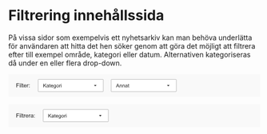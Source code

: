
<Meta title="Komponenter/Filtering/Filtrering innehållssida" />

# Filtrering innehållssida

<p>
  På vissa sidor som exempelvis ett nyhetsarkiv kan man behöva underlätta för användaren att hitta det hen söker genom
  att göra det möjligt att filtrera efter till exempel område, kategori eller datum. Alternativen kategoriseras då under
  en eller flera drop-down.
</p>

<svg width="800" height="168" viewBox="0 0 800 168" fill="none" xmlns="http://www.w3.org/2000/svg">
  <rect width="800" height="72" fill="#F9F9F9" />
  <path
    d="M25.4766 42V29.1152H34.1689V30.6357H27.1816V34.626H33.2285V36.1465H27.1816V42H25.4766ZM36.1992 30.9346V29.1152H37.7812V30.9346H36.1992ZM36.1992 42V32.666H37.7812V42H36.1992ZM40.1631 42V29.1152H41.7451V42H40.1631ZM47.6602 40.585L47.8887 41.9824C47.4434 42.0762 47.0449 42.123 46.6934 42.123C46.1191 42.123 45.6738 42.0322 45.3574 41.8506C45.041 41.6689 44.8184 41.4316 44.6895 41.1387C44.5605 40.8398 44.4961 40.2158 44.4961 39.2666V33.8965H43.3359V32.666H44.4961V30.3545L46.0693 29.4053V32.666H47.6602V33.8965H46.0693V39.3545C46.0693 39.8057 46.0957 40.0957 46.1484 40.2246C46.207 40.3535 46.2979 40.4561 46.4209 40.5322C46.5498 40.6084 46.7314 40.6465 46.9658 40.6465C47.1416 40.6465 47.373 40.626 47.6602 40.585ZM55.6055 38.9941L57.2402 39.1963C56.9824 40.1514 56.5049 40.8926 55.8076 41.4199C55.1104 41.9473 54.2197 42.2109 53.1357 42.2109C51.7705 42.2109 50.6865 41.792 49.8838 40.9541C49.0869 40.1104 48.6885 38.9297 48.6885 37.4121C48.6885 35.8418 49.0928 34.623 49.9014 33.7559C50.71 32.8887 51.7588 32.4551 53.0479 32.4551C54.2959 32.4551 55.3154 32.8799 56.1064 33.7295C56.8975 34.5791 57.293 35.7744 57.293 37.3154C57.293 37.4092 57.29 37.5498 57.2842 37.7373H50.3232C50.3818 38.7627 50.6719 39.5479 51.1934 40.0928C51.7148 40.6377 52.3652 40.9102 53.1445 40.9102C53.7246 40.9102 54.2197 40.7578 54.6299 40.4531C55.04 40.1484 55.3652 39.6621 55.6055 38.9941ZM50.4111 36.4365H55.623C55.5527 35.6514 55.3535 35.0625 55.0254 34.6699C54.5215 34.0605 53.8682 33.7559 53.0654 33.7559C52.3389 33.7559 51.7266 33.999 51.2285 34.4854C50.7363 34.9717 50.4639 35.6221 50.4111 36.4365ZM59.2178 42V32.666H60.6416V34.0811C61.0049 33.4189 61.3389 32.9824 61.6436 32.7715C61.9541 32.5605 62.2939 32.4551 62.6631 32.4551C63.1963 32.4551 63.7383 32.625 64.2891 32.9648L63.7441 34.4326C63.3574 34.2041 62.9707 34.0898 62.584 34.0898C62.2383 34.0898 61.9277 34.1953 61.6523 34.4062C61.377 34.6113 61.1807 34.8984 61.0635 35.2676C60.8877 35.8301 60.7998 36.4453 60.7998 37.1133V42H59.2178ZM65.6689 34.4678V32.666H67.4707V34.4678H65.6689ZM65.6689 42V40.1982H67.4707V42H65.6689Z"
    fill="#212121"
  />
  <rect x="94.5" y="16.5" width="207" height="39" rx="1.5" fill="white" />
  <path
    d="M111.172 42V30.5469H112.688V36.2266L118.375 30.5469H120.43L115.625 35.1875L120.641 42H118.641L114.562 36.2031L112.688 38.0312V42H111.172ZM127.141 40.9766C126.62 41.4193 126.117 41.7318 125.633 41.9141C125.154 42.0964 124.638 42.1875 124.086 42.1875C123.174 42.1875 122.474 41.9661 121.984 41.5234C121.495 41.0755 121.25 40.5052 121.25 39.8125C121.25 39.4062 121.341 39.0365 121.523 38.7031C121.711 38.3646 121.953 38.0938 122.25 37.8906C122.552 37.6875 122.891 37.5339 123.266 37.4297C123.542 37.3568 123.958 37.2865 124.516 37.2188C125.651 37.0833 126.487 36.9219 127.023 36.7344C127.029 36.5417 127.031 36.4193 127.031 36.3672C127.031 35.7943 126.898 35.3906 126.633 35.1562C126.273 34.8385 125.74 34.6797 125.031 34.6797C124.37 34.6797 123.88 34.7969 123.562 35.0312C123.25 35.2604 123.018 35.6693 122.867 36.2578L121.492 36.0703C121.617 35.4818 121.823 35.0078 122.109 34.6484C122.396 34.2839 122.81 34.0052 123.352 33.8125C123.893 33.6146 124.521 33.5156 125.234 33.5156C125.943 33.5156 126.518 33.599 126.961 33.7656C127.404 33.9323 127.729 34.1432 127.938 34.3984C128.146 34.6484 128.292 34.9661 128.375 35.3516C128.422 35.5911 128.445 36.0234 128.445 36.6484V38.5234C128.445 39.8307 128.474 40.6589 128.531 41.0078C128.594 41.3516 128.714 41.6823 128.891 42H127.422C127.276 41.7083 127.182 41.3672 127.141 40.9766ZM127.023 37.8359C126.513 38.0443 125.747 38.2214 124.727 38.3672C124.148 38.4505 123.74 38.5443 123.5 38.6484C123.26 38.7526 123.076 38.9062 122.945 39.1094C122.815 39.3073 122.75 39.5286 122.75 39.7734C122.75 40.1484 122.891 40.4609 123.172 40.7109C123.458 40.9609 123.875 41.0859 124.422 41.0859C124.964 41.0859 125.445 40.9688 125.867 40.7344C126.289 40.4948 126.599 40.1693 126.797 39.7578C126.948 39.4401 127.023 38.9714 127.023 38.3516V37.8359ZM133.703 40.7422L133.906 41.9844C133.51 42.0677 133.156 42.1094 132.844 42.1094C132.333 42.1094 131.938 42.0286 131.656 41.8672C131.375 41.7057 131.177 41.4948 131.062 41.2344C130.948 40.9688 130.891 40.4141 130.891 39.5703V34.7969H129.859V33.7031H130.891V31.6484L132.289 30.8047V33.7031H133.703V34.7969H132.289V39.6484C132.289 40.0495 132.312 40.3073 132.359 40.4219C132.411 40.5365 132.492 40.6276 132.602 40.6953C132.716 40.763 132.878 40.7969 133.086 40.7969C133.242 40.7969 133.448 40.7786 133.703 40.7422ZM140.766 39.3281L142.219 39.5078C141.99 40.3568 141.565 41.0156 140.945 41.4844C140.326 41.9531 139.534 42.1875 138.57 42.1875C137.357 42.1875 136.393 41.8151 135.68 41.0703C134.971 40.3203 134.617 39.2708 134.617 37.9219C134.617 36.526 134.977 35.4427 135.695 34.6719C136.414 33.901 137.346 33.5156 138.492 33.5156C139.602 33.5156 140.508 33.8932 141.211 34.6484C141.914 35.4036 142.266 36.4661 142.266 37.8359C142.266 37.9193 142.263 38.0443 142.258 38.2109H136.07C136.122 39.1224 136.38 39.8203 136.844 40.3047C137.307 40.7891 137.885 41.0312 138.578 41.0312C139.094 41.0312 139.534 40.8958 139.898 40.625C140.263 40.3542 140.552 39.9219 140.766 39.3281ZM136.148 37.0547H140.781C140.719 36.3568 140.542 35.8333 140.25 35.4844C139.802 34.9427 139.221 34.6719 138.508 34.6719C137.862 34.6719 137.318 34.888 136.875 35.3203C136.438 35.7526 136.195 36.3307 136.148 37.0547ZM143.734 42.6875L145.102 42.8906C145.159 43.3125 145.318 43.6198 145.578 43.8125C145.927 44.0729 146.404 44.2031 147.008 44.2031C147.659 44.2031 148.161 44.0729 148.516 43.8125C148.87 43.5521 149.109 43.1875 149.234 42.7188C149.307 42.4323 149.341 41.8307 149.336 40.9141C148.721 41.638 147.956 42 147.039 42C145.898 42 145.016 41.5885 144.391 40.7656C143.766 39.9427 143.453 38.9557 143.453 37.8047C143.453 37.013 143.596 36.2839 143.883 35.6172C144.169 34.9453 144.583 34.4271 145.125 34.0625C145.672 33.6979 146.312 33.5156 147.047 33.5156C148.026 33.5156 148.833 33.9115 149.469 34.7031V33.7031H150.766V40.875C150.766 42.1667 150.633 43.0807 150.367 43.6172C150.107 44.1589 149.69 44.5859 149.117 44.8984C148.549 45.2109 147.849 45.3672 147.016 45.3672C146.026 45.3672 145.227 45.1432 144.617 44.6953C144.008 44.2526 143.714 43.5833 143.734 42.6875ZM144.898 37.7031C144.898 38.7917 145.115 39.5859 145.547 40.0859C145.979 40.5859 146.521 40.8359 147.172 40.8359C147.818 40.8359 148.359 40.5885 148.797 40.0938C149.234 39.5938 149.453 38.8125 149.453 37.75C149.453 36.7344 149.227 35.9688 148.773 35.4531C148.326 34.9375 147.784 34.6797 147.148 34.6797C146.523 34.6797 145.992 34.9349 145.555 35.4453C145.117 35.9505 144.898 36.7031 144.898 37.7031ZM152.375 37.8516C152.375 36.3151 152.802 35.1771 153.656 34.4375C154.37 33.8229 155.24 33.5156 156.266 33.5156C157.406 33.5156 158.339 33.8906 159.062 34.6406C159.786 35.3854 160.148 36.4167 160.148 37.7344C160.148 38.8021 159.987 39.6432 159.664 40.2578C159.346 40.8672 158.88 41.3411 158.266 41.6797C157.656 42.0182 156.99 42.1875 156.266 42.1875C155.104 42.1875 154.164 41.8151 153.445 41.0703C152.732 40.3255 152.375 39.2526 152.375 37.8516ZM153.82 37.8516C153.82 38.9141 154.052 39.7109 154.516 40.2422C154.979 40.7682 155.562 41.0312 156.266 41.0312C156.964 41.0312 157.544 40.7656 158.008 40.2344C158.471 39.7031 158.703 38.8932 158.703 37.8047C158.703 36.7786 158.469 36.0026 158 35.4766C157.536 34.9453 156.958 34.6797 156.266 34.6797C155.562 34.6797 154.979 34.9427 154.516 35.4688C154.052 35.9948 153.82 36.7891 153.82 37.8516ZM161.789 42V33.7031H163.055V34.9609C163.378 34.3724 163.674 33.9844 163.945 33.7969C164.221 33.6094 164.523 33.5156 164.852 33.5156C165.326 33.5156 165.807 33.6667 166.297 33.9688L165.812 35.2734C165.469 35.0703 165.125 34.9688 164.781 34.9688C164.474 34.9688 164.198 35.0625 163.953 35.25C163.708 35.4323 163.534 35.6875 163.43 36.0156C163.273 36.5156 163.195 37.0625 163.195 37.6562V42H161.789ZM167.141 32.1641V30.5469H168.547V32.1641H167.141ZM167.141 42V33.7031H168.547V42H167.141Z"
    fill="#212121"
  />
  <path d="M271.833 34.334L276 38.5007L280.166 34.334H271.833Z" fill="#212121" />
  <rect x="94.5" y="16.5" width="207" height="39" rx="1.5" stroke="#939393" />
  <rect x="326.5" y="16.5" width="207" height="39" rx="1.5" fill="white" />
  <path
    d="M341.977 42L346.375 30.5469H348.008L352.695 42H350.969L349.633 38.5312H344.844L343.586 42H341.977ZM345.281 37.2969H349.164L347.969 34.125C347.604 33.1615 347.333 32.3698 347.156 31.75C347.01 32.4844 346.805 33.2135 346.539 33.9375L345.281 37.2969ZM353.727 42V33.7031H354.992V34.8828C355.602 33.9714 356.482 33.5156 357.633 33.5156C358.133 33.5156 358.591 33.6068 359.008 33.7891C359.43 33.9661 359.745 34.2005 359.953 34.4922C360.161 34.7839 360.307 35.1302 360.391 35.5312C360.443 35.7917 360.469 36.2474 360.469 36.8984V42H359.062V36.9531C359.062 36.3802 359.008 35.9531 358.898 35.6719C358.789 35.3854 358.594 35.1589 358.312 34.9922C358.036 34.8203 357.711 34.7344 357.336 34.7344C356.737 34.7344 356.219 34.9245 355.781 35.3047C355.349 35.6849 355.133 36.4062 355.133 37.4688V42H353.727ZM362.633 42V33.7031H363.898V34.8828C364.508 33.9714 365.388 33.5156 366.539 33.5156C367.039 33.5156 367.497 33.6068 367.914 33.7891C368.336 33.9661 368.651 34.2005 368.859 34.4922C369.068 34.7839 369.214 35.1302 369.297 35.5312C369.349 35.7917 369.375 36.2474 369.375 36.8984V42H367.969V36.9531C367.969 36.3802 367.914 35.9531 367.805 35.6719C367.695 35.3854 367.5 35.1589 367.219 34.9922C366.943 34.8203 366.617 34.7344 366.242 34.7344C365.643 34.7344 365.125 34.9245 364.688 35.3047C364.255 35.6849 364.039 36.4062 364.039 37.4688V42H362.633ZM376.953 40.9766C376.432 41.4193 375.93 41.7318 375.445 41.9141C374.966 42.0964 374.451 42.1875 373.898 42.1875C372.987 42.1875 372.286 41.9661 371.797 41.5234C371.307 41.0755 371.062 40.5052 371.062 39.8125C371.062 39.4062 371.154 39.0365 371.336 38.7031C371.523 38.3646 371.766 38.0938 372.062 37.8906C372.365 37.6875 372.703 37.5339 373.078 37.4297C373.354 37.3568 373.771 37.2865 374.328 37.2188C375.464 37.0833 376.299 36.9219 376.836 36.7344C376.841 36.5417 376.844 36.4193 376.844 36.3672C376.844 35.7943 376.711 35.3906 376.445 35.1562C376.086 34.8385 375.552 34.6797 374.844 34.6797C374.182 34.6797 373.693 34.7969 373.375 35.0312C373.062 35.2604 372.831 35.6693 372.68 36.2578L371.305 36.0703C371.43 35.4818 371.635 35.0078 371.922 34.6484C372.208 34.2839 372.622 34.0052 373.164 33.8125C373.706 33.6146 374.333 33.5156 375.047 33.5156C375.755 33.5156 376.331 33.599 376.773 33.7656C377.216 33.9323 377.542 34.1432 377.75 34.3984C377.958 34.6484 378.104 34.9661 378.188 35.3516C378.234 35.5911 378.258 36.0234 378.258 36.6484V38.5234C378.258 39.8307 378.286 40.6589 378.344 41.0078C378.406 41.3516 378.526 41.6823 378.703 42H377.234C377.089 41.7083 376.995 41.3672 376.953 40.9766ZM376.836 37.8359C376.326 38.0443 375.56 38.2214 374.539 38.3672C373.961 38.4505 373.552 38.5443 373.312 38.6484C373.073 38.7526 372.888 38.9062 372.758 39.1094C372.628 39.3073 372.562 39.5286 372.562 39.7734C372.562 40.1484 372.703 40.4609 372.984 40.7109C373.271 40.9609 373.688 41.0859 374.234 41.0859C374.776 41.0859 375.258 40.9688 375.68 40.7344C376.102 40.4948 376.411 40.1693 376.609 39.7578C376.76 39.4401 376.836 38.9714 376.836 38.3516V37.8359ZM383.516 40.7422L383.719 41.9844C383.323 42.0677 382.969 42.1094 382.656 42.1094C382.146 42.1094 381.75 42.0286 381.469 41.8672C381.188 41.7057 380.99 41.4948 380.875 41.2344C380.76 40.9688 380.703 40.4141 380.703 39.5703V34.7969H379.672V33.7031H380.703V31.6484L382.102 30.8047V33.7031H383.516V34.7969H382.102V39.6484C382.102 40.0495 382.125 40.3073 382.172 40.4219C382.224 40.5365 382.305 40.6276 382.414 40.6953C382.529 40.763 382.69 40.7969 382.898 40.7969C383.055 40.7969 383.26 40.7786 383.516 40.7422Z"
    fill="#212121"
  />
  <path d="M503.833 34.334L508 38.5007L512.166 34.334H503.833Z" fill="#212121" />
  <rect x="326.5" y="16.5" width="207" height="39" rx="1.5" stroke="#939393" />
  <rect width="800" height="72" transform="translate(0 96)" fill="#F9F9F9" />
  <path
    d="M25.4766 138V125.115H34.1689V126.636H27.1816V130.626H33.2285V132.146H27.1816V138H25.4766ZM36.1992 126.935V125.115H37.7812V126.935H36.1992ZM36.1992 138V128.666H37.7812V138H36.1992ZM40.1631 138V125.115H41.7451V138H40.1631ZM47.6602 136.585L47.8887 137.982C47.4434 138.076 47.0449 138.123 46.6934 138.123C46.1191 138.123 45.6738 138.032 45.3574 137.851C45.041 137.669 44.8184 137.432 44.6895 137.139C44.5605 136.84 44.4961 136.216 44.4961 135.267V129.896H43.3359V128.666H44.4961V126.354L46.0693 125.405V128.666H47.6602V129.896H46.0693V135.354C46.0693 135.806 46.0957 136.096 46.1484 136.225C46.207 136.354 46.2979 136.456 46.4209 136.532C46.5498 136.608 46.7314 136.646 46.9658 136.646C47.1416 136.646 47.373 136.626 47.6602 136.585ZM49.1982 138V128.666H50.6221V130.081C50.9854 129.419 51.3193 128.982 51.624 128.771C51.9346 128.561 52.2744 128.455 52.6436 128.455C53.1768 128.455 53.7188 128.625 54.2695 128.965L53.7246 130.433C53.3379 130.204 52.9512 130.09 52.5645 130.09C52.2188 130.09 51.9082 130.195 51.6328 130.406C51.3574 130.611 51.1611 130.898 51.0439 131.268C50.8682 131.83 50.7803 132.445 50.7803 133.113V138H49.1982ZM61.5996 134.994L63.2344 135.196C62.9766 136.151 62.499 136.893 61.8018 137.42C61.1045 137.947 60.2139 138.211 59.1299 138.211C57.7646 138.211 56.6807 137.792 55.8779 136.954C55.0811 136.11 54.6826 134.93 54.6826 133.412C54.6826 131.842 55.0869 130.623 55.8955 129.756C56.7041 128.889 57.7529 128.455 59.042 128.455C60.29 128.455 61.3096 128.88 62.1006 129.729C62.8916 130.579 63.2871 131.774 63.2871 133.315C63.2871 133.409 63.2842 133.55 63.2783 133.737H56.3174C56.376 134.763 56.666 135.548 57.1875 136.093C57.709 136.638 58.3594 136.91 59.1387 136.91C59.7188 136.91 60.2139 136.758 60.624 136.453C61.0342 136.148 61.3594 135.662 61.5996 134.994ZM56.4053 132.437H61.6172C61.5469 131.651 61.3477 131.062 61.0195 130.67C60.5156 130.061 59.8623 129.756 59.0596 129.756C58.333 129.756 57.7207 129.999 57.2227 130.485C56.7305 130.972 56.458 131.622 56.4053 132.437ZM65.2119 138V128.666H66.6357V130.081C66.999 129.419 67.333 128.982 67.6377 128.771C67.9482 128.561 68.2881 128.455 68.6572 128.455C69.1904 128.455 69.7324 128.625 70.2832 128.965L69.7383 130.433C69.3516 130.204 68.9648 130.09 68.5781 130.09C68.2324 130.09 67.9219 130.195 67.6465 130.406C67.3711 130.611 67.1748 130.898 67.0576 131.268C66.8818 131.83 66.7939 132.445 66.7939 133.113V138H65.2119ZM77.3145 136.849C76.7285 137.347 76.1631 137.698 75.6182 137.903C75.0791 138.108 74.499 138.211 73.8779 138.211C72.8525 138.211 72.0645 137.962 71.5137 137.464C70.9629 136.96 70.6875 136.318 70.6875 135.539C70.6875 135.082 70.79 134.666 70.9951 134.291C71.2061 133.91 71.4785 133.605 71.8125 133.377C72.1523 133.148 72.5332 132.976 72.9551 132.858C73.2656 132.776 73.7344 132.697 74.3613 132.621C75.6387 132.469 76.5791 132.287 77.1826 132.076C77.1885 131.859 77.1914 131.722 77.1914 131.663C77.1914 131.019 77.042 130.564 76.7432 130.301C76.3389 129.943 75.7383 129.765 74.9414 129.765C74.1973 129.765 73.6465 129.896 73.2891 130.16C72.9375 130.418 72.6768 130.878 72.5068 131.54L70.96 131.329C71.1006 130.667 71.332 130.134 71.6543 129.729C71.9766 129.319 72.4424 129.006 73.0518 128.789C73.6611 128.566 74.3672 128.455 75.1699 128.455C75.9668 128.455 76.6143 128.549 77.1123 128.736C77.6104 128.924 77.9766 129.161 78.2109 129.448C78.4453 129.729 78.6094 130.087 78.7031 130.521C78.7559 130.79 78.7822 131.276 78.7822 131.979V134.089C78.7822 135.56 78.8145 136.491 78.8789 136.884C78.9492 137.271 79.084 137.643 79.2832 138H77.6309C77.4668 137.672 77.3613 137.288 77.3145 136.849ZM77.1826 133.315C76.6084 133.55 75.7471 133.749 74.5986 133.913C73.9482 134.007 73.4883 134.112 73.2188 134.229C72.9492 134.347 72.7412 134.52 72.5947 134.748C72.4482 134.971 72.375 135.22 72.375 135.495C72.375 135.917 72.5332 136.269 72.8496 136.55C73.1719 136.831 73.6406 136.972 74.2559 136.972C74.8652 136.972 75.4072 136.84 75.8818 136.576C76.3564 136.307 76.7051 135.94 76.9277 135.478C77.0977 135.12 77.1826 134.593 77.1826 133.896V133.315ZM81.6826 130.468V128.666H83.4844V130.468H81.6826ZM81.6826 138V136.198H83.4844V138H81.6826Z"
    fill="#212121"
  />
  <rect x="110.5" y="112.5" width="207" height="39" rx="1.5" fill="white" />
  <path
    d="M127.172 138V126.547H128.688V132.227L134.375 126.547H136.43L131.625 131.188L136.641 138H134.641L130.562 132.203L128.688 134.031V138H127.172ZM143.141 136.977C142.62 137.419 142.117 137.732 141.633 137.914C141.154 138.096 140.638 138.188 140.086 138.188C139.174 138.188 138.474 137.966 137.984 137.523C137.495 137.076 137.25 136.505 137.25 135.812C137.25 135.406 137.341 135.036 137.523 134.703C137.711 134.365 137.953 134.094 138.25 133.891C138.552 133.688 138.891 133.534 139.266 133.43C139.542 133.357 139.958 133.286 140.516 133.219C141.651 133.083 142.487 132.922 143.023 132.734C143.029 132.542 143.031 132.419 143.031 132.367C143.031 131.794 142.898 131.391 142.633 131.156C142.273 130.839 141.74 130.68 141.031 130.68C140.37 130.68 139.88 130.797 139.562 131.031C139.25 131.26 139.018 131.669 138.867 132.258L137.492 132.07C137.617 131.482 137.823 131.008 138.109 130.648C138.396 130.284 138.81 130.005 139.352 129.812C139.893 129.615 140.521 129.516 141.234 129.516C141.943 129.516 142.518 129.599 142.961 129.766C143.404 129.932 143.729 130.143 143.938 130.398C144.146 130.648 144.292 130.966 144.375 131.352C144.422 131.591 144.445 132.023 144.445 132.648V134.523C144.445 135.831 144.474 136.659 144.531 137.008C144.594 137.352 144.714 137.682 144.891 138H143.422C143.276 137.708 143.182 137.367 143.141 136.977ZM143.023 133.836C142.513 134.044 141.747 134.221 140.727 134.367C140.148 134.451 139.74 134.544 139.5 134.648C139.26 134.753 139.076 134.906 138.945 135.109C138.815 135.307 138.75 135.529 138.75 135.773C138.75 136.148 138.891 136.461 139.172 136.711C139.458 136.961 139.875 137.086 140.422 137.086C140.964 137.086 141.445 136.969 141.867 136.734C142.289 136.495 142.599 136.169 142.797 135.758C142.948 135.44 143.023 134.971 143.023 134.352V133.836ZM149.703 136.742L149.906 137.984C149.51 138.068 149.156 138.109 148.844 138.109C148.333 138.109 147.938 138.029 147.656 137.867C147.375 137.706 147.177 137.495 147.062 137.234C146.948 136.969 146.891 136.414 146.891 135.57V130.797H145.859V129.703H146.891V127.648L148.289 126.805V129.703H149.703V130.797H148.289V135.648C148.289 136.049 148.312 136.307 148.359 136.422C148.411 136.536 148.492 136.628 148.602 136.695C148.716 136.763 148.878 136.797 149.086 136.797C149.242 136.797 149.448 136.779 149.703 136.742ZM156.766 135.328L158.219 135.508C157.99 136.357 157.565 137.016 156.945 137.484C156.326 137.953 155.534 138.188 154.57 138.188C153.357 138.188 152.393 137.815 151.68 137.07C150.971 136.32 150.617 135.271 150.617 133.922C150.617 132.526 150.977 131.443 151.695 130.672C152.414 129.901 153.346 129.516 154.492 129.516C155.602 129.516 156.508 129.893 157.211 130.648C157.914 131.404 158.266 132.466 158.266 133.836C158.266 133.919 158.263 134.044 158.258 134.211H152.07C152.122 135.122 152.38 135.82 152.844 136.305C153.307 136.789 153.885 137.031 154.578 137.031C155.094 137.031 155.534 136.896 155.898 136.625C156.263 136.354 156.552 135.922 156.766 135.328ZM152.148 133.055H156.781C156.719 132.357 156.542 131.833 156.25 131.484C155.802 130.943 155.221 130.672 154.508 130.672C153.862 130.672 153.318 130.888 152.875 131.32C152.438 131.753 152.195 132.331 152.148 133.055ZM159.734 138.688L161.102 138.891C161.159 139.312 161.318 139.62 161.578 139.812C161.927 140.073 162.404 140.203 163.008 140.203C163.659 140.203 164.161 140.073 164.516 139.812C164.87 139.552 165.109 139.188 165.234 138.719C165.307 138.432 165.341 137.831 165.336 136.914C164.721 137.638 163.956 138 163.039 138C161.898 138 161.016 137.589 160.391 136.766C159.766 135.943 159.453 134.956 159.453 133.805C159.453 133.013 159.596 132.284 159.883 131.617C160.169 130.945 160.583 130.427 161.125 130.062C161.672 129.698 162.312 129.516 163.047 129.516C164.026 129.516 164.833 129.911 165.469 130.703V129.703H166.766V136.875C166.766 138.167 166.633 139.081 166.367 139.617C166.107 140.159 165.69 140.586 165.117 140.898C164.549 141.211 163.849 141.367 163.016 141.367C162.026 141.367 161.227 141.143 160.617 140.695C160.008 140.253 159.714 139.583 159.734 138.688ZM160.898 133.703C160.898 134.792 161.115 135.586 161.547 136.086C161.979 136.586 162.521 136.836 163.172 136.836C163.818 136.836 164.359 136.589 164.797 136.094C165.234 135.594 165.453 134.812 165.453 133.75C165.453 132.734 165.227 131.969 164.773 131.453C164.326 130.938 163.784 130.68 163.148 130.68C162.523 130.68 161.992 130.935 161.555 131.445C161.117 131.951 160.898 132.703 160.898 133.703ZM168.375 133.852C168.375 132.315 168.802 131.177 169.656 130.438C170.37 129.823 171.24 129.516 172.266 129.516C173.406 129.516 174.339 129.891 175.062 130.641C175.786 131.385 176.148 132.417 176.148 133.734C176.148 134.802 175.987 135.643 175.664 136.258C175.346 136.867 174.88 137.341 174.266 137.68C173.656 138.018 172.99 138.188 172.266 138.188C171.104 138.188 170.164 137.815 169.445 137.07C168.732 136.326 168.375 135.253 168.375 133.852ZM169.82 133.852C169.82 134.914 170.052 135.711 170.516 136.242C170.979 136.768 171.562 137.031 172.266 137.031C172.964 137.031 173.544 136.766 174.008 136.234C174.471 135.703 174.703 134.893 174.703 133.805C174.703 132.779 174.469 132.003 174 131.477C173.536 130.945 172.958 130.68 172.266 130.68C171.562 130.68 170.979 130.943 170.516 131.469C170.052 131.995 169.82 132.789 169.82 133.852ZM177.789 138V129.703H179.055V130.961C179.378 130.372 179.674 129.984 179.945 129.797C180.221 129.609 180.523 129.516 180.852 129.516C181.326 129.516 181.807 129.667 182.297 129.969L181.812 131.273C181.469 131.07 181.125 130.969 180.781 130.969C180.474 130.969 180.198 131.062 179.953 131.25C179.708 131.432 179.534 131.688 179.43 132.016C179.273 132.516 179.195 133.062 179.195 133.656V138H177.789ZM183.141 128.164V126.547H184.547V128.164H183.141ZM183.141 138V129.703H184.547V138H183.141Z"
    fill="#212121"
  />
  <path d="M287.833 130.334L292 134.501L296.166 130.334H287.833Z" fill="#212121" />
  <rect x="110.5" y="112.5" width="207" height="39" rx="1.5" stroke="#939393" />
</svg>
